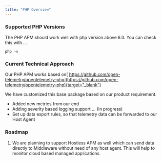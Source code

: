 ---
title: "PHP Overview"
---
### Supported PHP Versions

The PHP APM should work well with php version above 8.0.
You can check this with ...
```
php -v
```

### Current Technical Approach

Our PHP APM  works based on[ https://github.com/open-telemetry/opentelemetry-php](https://github.com/open-telemetry/opentelemetry-php){target="_blank"}

We have customized this base package based on our product requirement. 
* Added new metrics from our end
* Adding severity based logging support ... (In progress)
* Set up data export rules, so that telemetry data can be forwarded to our Host Agent

### Roadmap

1. We are planning to support Hostless APM as well which can send data directly to Middleware without need of any host agent. 
This will help to monitor cloud based managed applications.
